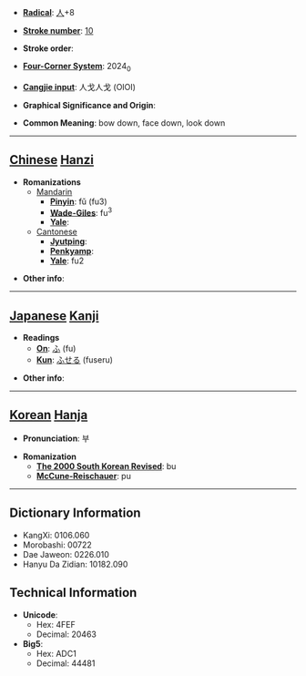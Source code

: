 * '''[[Wiktionary:Chinese radical index| Radical]]''': [[Wiktionary:Chinese radical index 人|人]]+8

* '''[[Wiktionary:Chinese total strokes index|Stroke number]]''': [[Wiktionary:Chinese total strokes index 10|10]]

* '''Stroke order''': 

* '''[[Wiktionary:Chinese four corner index|Four-Corner System]]''': 2024<sub>0</sub>

* '''[[Wiktionary:Chinese Cangjie index|Cangjie input]]''': 人戈人戈 (OIOI)

* '''Graphical Significance and Origin''': 

* '''Common Meaning''': bow down, face down, look down

----

== [[Chinese]] [[Hanzi]] ==

* '''Romanizations'''
** [[Mandarin]]
*** '''[[Pinyin]]''': fǔ (fu3)
*** '''[[Wade-Giles]]''': fu<sup>3</sup>
*** '''[[Yale]]''': 
**[[Cantonese]]
***'''[[Jyutping]]''':
***'''[[Penkyamp]]''': 
***'''[[Yale]]''': fu2

* '''Other info''': 

----

== [[Japanese]] [[Kanji]] ==

* '''Readings'''
** '''[[On]]''': [[ふ]] (fu)
** '''[[Kun]]''': [[ふせる]] (fuseru)

* '''Other info''':  

----

== [[Korean]] [[Hanja]] ==

* '''Pronunciation''': 부

* '''Romanization'''
** '''[[The 2000 South Korean Revised Romanization|The 2000 South Korean Revised]]''': bu
** '''[[McCune-Reischauer]]''': pu

----

== Dictionary Information ==

* KangXi: 0106.060
* Morobashi: 00722
* Dae Jaweon: 0226.010
* Hanyu Da Zidian: 10182.090

== Technical Information ==

* '''Unicode''':
** Hex: 4FEF
** Decimal: 20463
* '''Big5''':
** Hex: ADC1
** Decimal: 44481